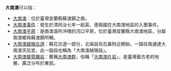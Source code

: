 '''大南澳'''可以指：

* [[大南澳|大南澳]]：位於臺灣宜蘭縣蘇澳鎮之南。
* [[大南澳事件|大南澳事件]]：發生於清同治七年一起英、德兩國在大南澳地區的入墾事件。
* [[大南澳平原|大南澳平原]]：是南澳溪所沖積的河口平原，位於臺灣宜蘭縣大南澳地區，分屬南澳鄉與蘇澳鎮所轄。
* [[大南澳越嶺古道|大南澳越嶺古道]]：蘇花古道一部分，北端自烏石鼻附近開始，一路往南通達大南澳天后宮，此一路段也稱為「大南澳越嶺段」。
* [[大南澳變質雜岩|大南澳變質雜岩]]：舊稱[[大南澳群|大南澳群]]，俗稱「[[大南澳片岩|大南澳片岩]]」，是臺灣最古老的地層，廣泛分布於東部。

{{消歧义|N|Cat=三字消歧义}}